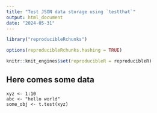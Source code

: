 ```yaml
---
title: "Test JSON data storage using `testthat`"
output: html_document
date: "2024-05-31"
---
```


```r

library("reproducibleRchunks")

options(reproducibleRchunks.hashing = TRUE)

knitr::knit_engines$set(reproducibleR = reproducibleR)
```

## Here comes some data

```reproducibleR
xyz <- 1:10
abc <- "hello world"
some_obj <- t.test(xyz)
```
